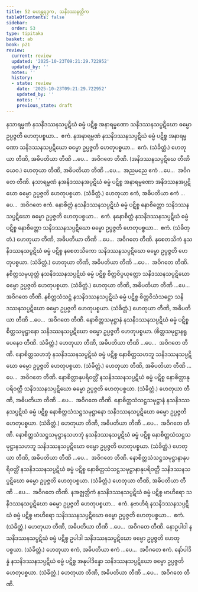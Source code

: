 ```yaml
---
title: 52 မဟန္တရဒုက, သနိဒဿနတ္တိက
tableOfContents: false
sidebar:
  order: 53
type: tipitaka
basket: ab
book: p21
review:
  current: review
  updated: '2025-10-23T09:21:29.722952'
  updated_by: ''
  notes: ''
  history:
  - state: review
    date: '2025-10-23T09:21:29.722952'
    updated_by: ''
    notes: ''
    previous_state: draft
---
```



<ReviewStatus review={frontmatter.review} showDetails={true} />

<HypothesisAnnotation frontmatter={frontmatter} />

<DynamicBreadcrumb />

<Division number="105" book="p21" e="ch" v="40" p="371">

<Paragraph number="277" book="p21">
နသာရမ္မဏံ နသနိဒဿနသပ္ပဋိဃံ ဓမ္မံ ပဋိစ္စ အနာရမ္မဏော သနိဒဿနသပ္ပဋိဃော ဓမ္မော ဥပ္ပဇ္ဇတိ ဟေတုပစ္စယာ…  ဧကံ.
</Paragraph>

<Paragraph number="278" book="p21">
နအနာရမ္မဏံ နသနိဒဿနသပ္ပဋိဃံ ဓမ္မံ ပဋိစ္စ အနာရမ္မဏော သနိဒဿနသပ္ပဋိဃော ဓမ္မော ဥပ္ပဇ္ဇတိ ဟေတုပစ္စယာ…  ဧကံ. (သံခိတ္တံ.) ဟေတုယာ တီဏိ, အဓိပတိယာ တီဏိ …ပေ…  အဝိဂတေ တီဏိ.
</Paragraph>

<Paragraph number="279" book="p21">
(အနိဒဿနသပ္ပဋိဃေ တီဏိယေဝ.) ဟေတုယာ တီဏိ, အဓိပတိယာ တီဏိ …ပေ…  အညမညေ ဧကံ …ပေ…  အဝိဂတေ တီဏိ.
</Paragraph>

<Paragraph number="280" book="p21">
နသာရမ္မဏံ နအနိဒဿနအပ္ပဋိဃံ ဓမ္မံ ပဋိစ္စ အနာရမ္မဏော အနိဒဿနအပ္ပဋိဃော ဓမ္မော ဥပ္ပဇ္ဇတိ ဟေတုပစ္စယာ. (သံခိတ္တံ.) ဟေတုယာ ဧကံ, အဓိပတိယာ ဧကံ …ပေ…  အဝိဂတေ ဧကံ.
</Paragraph>

</Division>
<Division number="106" book="p21" e="ch" v="40" p="371">

<Paragraph number="281" book="p21">
နောစိတ္တံ နသနိဒဿနသပ္ပဋိဃံ ဓမ္မံ ပဋိစ္စ နောစိတ္တော သနိဒဿနသပ္ပဋိဃော ဓမ္မော ဥပ္ပဇ္ဇတိ ဟေတုပစ္စယာ…  ဧကံ.
</Paragraph>

<Paragraph number="282" book="p21">
နနောစိတ္တံ နသနိဒဿနသပ္ပဋိဃံ ဓမ္မံ ပဋိစ္စ နောစိတ္တော သနိဒဿနသပ္ပဋိဃော ဓမ္မော ဥပ္ပဇ္ဇတိ ဟေတုပစ္စယာ…  ဧကံ. (သံခိတ္တံ.)
</Paragraph>

<Paragraph number="283" book="p21">
ဟေတုယာ တီဏိ, အဓိပတိယာ တီဏိ …ပေ…  အဝိဂတေ တီဏိ.
</Paragraph>

</Division>
<Division number="107" book="p21" e="ch" v="40" p="371">

<Paragraph number="284" book="p21">
နစေတသိကံ နသနိဒဿနသပ္ပဋိဃံ ဓမ္မံ ပဋိစ္စ နစေတသိကော သနိဒဿနသပ္ပဋိဃော ဓမ္မော ဥပ္ပဇ္ဇတိ ဟေတုပစ္စယာ. (သံခိတ္တံ.)
</Paragraph>

<Paragraph number="285" book="p21">
ဟေတုယာ တီဏိ, အဓိပတိယာ တီဏိ …ပေ…  အဝိဂတေ တီဏိ.
</Paragraph>

</Division>
<Division number="108" book="p21" e="ch" v="40" p="371">

<Paragraph number="286" book="p21">
နစိတ္တသမ္ပယုတ္တံ နသနိဒဿနသပ္ပဋိဃံ ဓမ္မံ ပဋိစ္စ စိတ္တဝိပ္ပယုတ္တော သနိဒဿနသပ္ပဋိဃော ဓမ္မော ဥပ္ပဇ္ဇတိ ဟေတုပစ္စယာ. (သံခိတ္တံ.)
</Paragraph>

<Paragraph number="287" book="p21">
ဟေတုယာ တီဏိ, အဓိပတိယာ တီဏိ …ပေ…  အဝိဂတေ တီဏိ.
</Paragraph>

</Division>
<Division number="109" book="p21" e="ch" v="40" p="372">

<Paragraph number="288" book="p21">
နစိတ္တသံသဋ္ဌံ နသနိဒဿနသပ္ပဋိဃံ ဓမ္မံ ပဋိစ္စ စိတ္တဝိသံသဋ္ဌော သနိဒဿနသပ္ပဋိဃော ဓမ္မော ဥပ္ပဇ္ဇတိ ဟေတုပစ္စယာ. (သံခိတ္တံ.)
</Paragraph>

<Paragraph number="289" book="p21">
ဟေတုယာ တီဏိ, အဓိပတိယာ တီဏိ …ပေ…  အဝိဂတေ တီဏိ.
</Paragraph>

</Division>
<Division number="110" book="p21" e="ch" v="40" p="372">

<Paragraph number="290" book="p21">
နောစိတ္တသမုဋ္ဌာနံ နသနိဒဿနသပ္ပဋိဃံ ဓမ္မံ ပဋိစ္စ စိတ္တသမုဋ္ဌာနော သနိဒဿနသပ္ပဋိဃော ဓမ္မော ဥပ္ပဇ္ဇတိ ဟေတုပစ္စယာ. (စိတ္တသမုဋ္ဌာနရူပေနေဝ တီဏိ. သံခိတ္တံ.)
</Paragraph>

<Paragraph number="291" book="p21">
ဟေတုယာ တီဏိ, အဓိပတိယာ တီဏိ …ပေ…  အဝိဂတေ တီဏိ.
</Paragraph>

</Division>
<Division number="111" book="p21" e="ch" v="40" p="372">

<Paragraph number="292" book="p21">
နောစိတ္တသဟဘုံ နသနိဒဿနသပ္ပဋိဃံ ဓမ္မံ ပဋိစ္စ နောစိတ္တသဟဘူ သနိဒဿနသပ္ပဋိဃော ဓမ္မော ဥပ္ပဇ္ဇတိ ဟေတုပစ္စယာ. (သံခိတ္တံ.)
</Paragraph>

<Paragraph number="293" book="p21">
ဟေတုယာ တီဏိ, အဓိပတိယာ တီဏိ …ပေ…  အဝိဂတေ တီဏိ.
</Paragraph>

</Division>
<Division number="112" book="p21" e="ch" v="40" p="372">

<Paragraph number="294" book="p21">
နောစိတ္တာနုပရိဝတ္တိံ နသနိဒဿနသပ္ပဋိဃံ ဓမ္မံ ပဋိစ္စ နောစိတ္တာနုပရိဝတ္တီ သနိဒဿနသပ္ပဋိဃော ဓမ္မော ဥပ္ပဇ္ဇတိ ဟေတုပစ္စယာ. (သံခိတ္တံ.)
</Paragraph>

<Paragraph number="295" book="p21">
ဟေတုယာ တီဏိ, အဓိပတိယာ တီဏိ …ပေ…  အဝိဂတေ တီဏိ.
</Paragraph>

</Division>
<Division number="113" book="p21" e="ch" v="40" p="372">

<Paragraph number="296" book="p21">
နောစိတ္တသံသဋ္ဌသမုဋ္ဌာနံ နသနိဒဿနသပ္ပဋိဃံ ဓမ္မံ ပဋိစ္စ နောစိတ္တသံသဋ္ဌသမုဋ္ဌာနော သနိဒဿနသပ္ပဋိဃော ဓမ္မော ဥပ္ပဇ္ဇတိ ဟေတုပစ္စယာ. (သံခိတ္တံ.)
</Paragraph>

<Paragraph number="297" book="p21">
ဟေတုယာ တီဏိ, အဓိပတိယာ တီဏိ …ပေ…  အဝိဂတေ တီဏိ.
</Paragraph>

</Division>
<Division number="114" book="p21" e="ch" v="40" p="372">

<Paragraph number="298" book="p21">
နောစိတ္တသံသဋ္ဌသမုဋ္ဌာနသဟဘုံ နသနိဒဿနသပ္ပဋိဃံ ဓမ္မံ ပဋိစ္စ နောစိတ္တသံသဋ္ဌသမုဋ္ဌာနသဟဘူ သနိဒဿနသပ္ပဋိဃော ဓမ္မော ဥပ္ပဇ္ဇတိ ဟေတုပစ္စယာ. (သံခိတ္တံ.)
</Paragraph>

<Paragraph number="299" book="p21">
ဟေတုယာ တီဏိ, အဓိပတိယာ တီဏိ …ပေ…  အဝိဂတေ တီဏိ.
</Paragraph>

</Division>
<Division number="115" book="p21" e="ch" v="40" p="372">

<Paragraph number="300" book="p21">
နောစိတ္တသံသဋ္ဌသမုဋ္ဌာနာနုပရိဝတ္တိံ နသနိဒဿနသပ္ပဋိဃံ ဓမ္မံ ပဋိစ္စ နောစိတ္တသံသဋ္ဌသမုဋ္ဌာနာနုပရိဝတ္တီ သနိဒဿနသပ္ပဋိဃော ဓမ္မော ဥပ္ပဇ္ဇတိ ဟေတုပစ္စယာ. (သံခိတ္တံ.)
</Paragraph>

<Paragraph number="301" book="p21">
ဟေတုယာ တီဏိ, အဓိပတိယာ တီဏိ …ပေ…  အဝိဂတေ တီဏိ.
</Paragraph>

</Division>
<Division number="116" book="p21" e="ch" v="40" p="372">

<Paragraph number="302" book="p21">
နအဇ္ဈတ္တိကံ နသနိဒဿနသပ္ပဋိဃံ ဓမ္မံ ပဋိစ္စ ဗာဟိရော သနိဒဿနသပ္ပဋိဃော ဓမ္မော ဥပ္ပဇ္ဇတိ ဟေတုပစ္စယာ…  ဧကံ.
</Paragraph>

<Paragraph number="303" book="p21">
နဗာဟိရံ နသနိဒဿနသပ္ပဋိဃံ ဓမ္မံ ပဋိစ္စ ဗာဟိရော သနိဒဿနသပ္ပဋိဃော ဓမ္မော ဥပ္ပဇ္ဇတိ ဟေတုပစ္စယာ…  ဧကံ. (သံခိတ္တံ.)
</Paragraph>

<Paragraph number="304" book="p21">
ဟေတုယာ တီဏိ, အဓိပတိယာ တီဏိ …ပေ…  အဝိဂတေ တီဏိ.
</Paragraph>

</Division>
<Division number="117" book="p21" e="ch" v="40" p="372">

<Paragraph number="305" book="p21">
နောဥပါဒါ နသနိဒဿနသပ္ပဋိဃံ ဓမ္မံ ပဋိစ္စ ဥပါဒါ သနိဒဿနသပ္ပဋိဃော ဓမ္မော ဥပ္ပဇ္ဇတိ ဟေတုပစ္စယာ. (သံခိတ္တံ.)
</Paragraph>

<Paragraph number="306" book="p21">
ဟေတုယာ ဧကံ, အဓိပတိယာ ဧကံ …ပေ…  အဝိဂတေ ဧကံ.
</Paragraph>

</Division>
<Division number="118" book="p21" e="ch" v="40" p="373">

<Paragraph number="307" book="p21">
နော်ပါဒိန္နံ နသနိဒဿနသပ္ပဋိဃံ ဓမ္မံ ပဋိစ္စ အနုပါဒိန္နော သနိဒဿနသပ္ပဋိဃော ဓမ္မော ဥပ္ပဇ္ဇတိ ဟေတုပစ္စယာ. (သံခိတ္တံ.)
</Paragraph>

<Paragraph number="308" book="p21">
ဟေတုယာ တီဏိ, အဓိပတိယာ တီဏိ …ပေ…  အဝိဂတေ တီဏိ.
</Paragraph>
</Division>